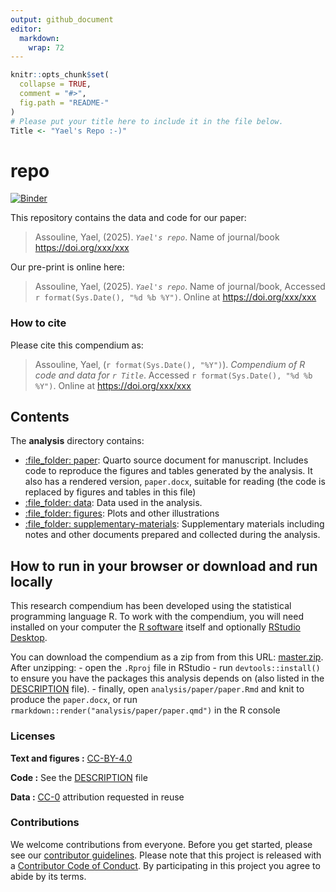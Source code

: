 ```yaml
---
output: github_document
editor: 
  markdown: 
    wrap: 72
---
```


<!-- README.md is generated from README.Rmd. Please edit that file -->

```r
knitr::opts_chunk$set(
  collapse = TRUE,
  comment = "#>",
  fig.path = "README-"
)
# Please put your title here to include it in the file below.
Title <- "Yael's Repo :-)"
```

# repo

[![Binder](https://mybinder.org/badge_logo.svg)](https://mybinder.org/v2/gh/yaelassou/repo/master?urlpath=rstudio)

This repository contains the data and code for our paper:

> Assouline, Yael, (2025). *`Yael's repo`*. Name of journal/book
> <https://doi.org/xxx/xxx>

Our pre-print is online here:

> Assouline, Yael, (2025). *`Yael's repo`*. Name of journal/book, Accessed
> `r format(Sys.Date(), "%d %b %Y")`. Online at
> <https://doi.org/xxx/xxx>

### How to cite

Please cite this compendium as:

> Assouline, Yael, (`r format(Sys.Date(), "%Y")`). *Compendium of R code
> and data for `r Title`*. Accessed `r format(Sys.Date(), "%d %b %Y")`.
> Online at <https://doi.org/xxx/xxx>

## Contents

The **analysis** directory contains:

-   [:file_folder: paper](/analysis/paper): Quarto source document for
    manuscript. Includes code to reproduce the figures and tables
    generated by the analysis. It also has a rendered version,
    `paper.docx`, suitable for reading (the code is replaced by figures
    and tables in this file)
-   [:file_folder: data](/analysis/data): Data used in the analysis.
-   [:file_folder: figures](/analysis/figures): Plots and other
    illustrations
-   [:file_folder:
    supplementary-materials](/analysis/supplementary-materials):
    Supplementary materials including notes and other documents prepared
    and collected during the analysis.

## How to run in your browser or download and run locally

This research compendium has been developed using the statistical
programming language R. To work with the compendium, you will need
installed on your computer the [R
software](https://cloud.r-project.org/) itself and optionally [RStudio
Desktop](https://rstudio.com/products/rstudio/download/).

You can download the compendium as a zip from from this URL:
[master.zip](/archive/master.zip). After unzipping: - open the `.Rproj`
file in RStudio - run `devtools::install()` to ensure you have the
packages this analysis depends on (also listed in the
[DESCRIPTION](/DESCRIPTION) file). - finally, open
`analysis/paper/paper.Rmd` and knit to produce the `paper.docx`, or run
`rmarkdown::render("analysis/paper/paper.qmd")` in the R console

### Licenses

**Text and figures :**
[CC-BY-4.0](http://creativecommons.org/licenses/by/4.0/)

**Code :** See the [DESCRIPTION](DESCRIPTION) file

**Data :** [CC-0](http://creativecommons.org/publicdomain/zero/1.0/)
attribution requested in reuse

### Contributions

We welcome contributions from everyone. Before you get started, please
see our [contributor guidelines](CONTRIBUTING.md). Please note that this
project is released with a [Contributor Code of Conduct](CONDUCT.md). By
participating in this project you agree to abide by its terms.
